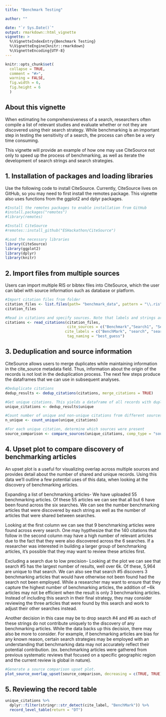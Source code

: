 ```yaml
---
title: "Benchmark Testing"

author: ""

date: "`r Sys.Date()`"
output: rmarkdown::html_vignette
vignette: >
  %\VignetteIndexEntry{Benchmark Testing}
  %\VignetteEngine{knitr::rmarkdown}
  %\VignetteEncoding{UTF-8}
---
```


```r
knitr::opts_chunk$set(
  collapse = TRUE,
  comment = "#>",
  warning = FALSE,
  fig.width = 6,
  fig.height = 6
  )
```
## About this vignette

When estimating he comprehensiveness of a search, researchers often compile a list of relevant studies and evaluate whether or not they are discovered using their search strategy. While benchmarking is an important step in testing the sensitivity of a search, the process can often be a very time consuming. 

This vignette will provide an example of how one may use CiteSource not only to speed up the process of benchmarking, as well as iterate the development of search strings and search strategies. 

## 1. Installation of packages and loading libraries

Use the following code to install CiteSource. Currently, CiteSource lives on GitHub, so you may need to first install the remotes package. This vignette also uses functions from the ggplot2 and dplyr packages.

```r
#Install the remotes packages to enable installation from GitHub
#install.packages("remotes")
#library(remotes)

#Install CiteSource
#remotes::install_github("ESHackathon/CiteSource")

#Load the necessary libraries
library(CiteSource)
library(ggplot2)
library(dplyr)
library(knitr)
```
## 2. Import files from multiple sources

Users can import multiple RIS or bibtex files into CiteSource, which the user can label with source information such as database or platform. 

```r
#Import citation files from folder
citation_files <- list.files(path= "benchmark_data", pattern = "\\.ris", full.names = TRUE)
citation_files

#Read in citations and specify sources. Note that labels and strings are not relevant for this use case.
citations <- read_citations(citation_files,
                            cite_sources = c("Benchmark","Search1", "Search2", "Search2", "Search2", "Search2", "Search3", "Search3", "Search3", "Search3", "Search3", "Search4", "Search4", "Search4", "Search5", "Search5", "Search5", "Search5", "Search5","Search5", "Search5", "Search5", "Search6","Search6", "Search6", "Search6" ),
                           cite_labels = c("BenchMark", "search", "search", "search", "search", "search", "search", "search", "search", "search", "search", "search", "search", "search", "search", "search", "search", "search", "search", "search", "search", "search", "search", "search", "search", "search"),
                            tag_naming = "best_guess")
```

## 3. Deduplication and source information

CiteSource allows users to merge duplicates while maintaining information in the cite_source metadata field. Thus, information about the origin of the records is not lost in the deduplication process. The next few steps produce the dataframes that we can use in subsequent analyses.

```r
#Deduplicate citations 
dedup_results <- dedup_citations(citations, merge_citations = TRUE)

#Get unique citations. This yields a dataframe of all records with duplicates merged, but the originating source information maintained in a new variable called cite_source.
unique_citations <- dedup_results$unique

#Count number of unique and non-unique citations from different sources and labels. 
n_unique <- count_unique(unique_citations)

#For each unique citation, determine which sources were present
source_comparison <- compare_sources(unique_citations, comp_type = "sources")

```

## 4. Upset plot to compare discovery of benchmarking articles

An upset plot is a useful for visualizing overlap across multiple sources and provides detail about the number of shared and unique records. Using this data we'll outline a few potential uses of this data, when looking at the discovery of benchmarking articles.

Expanding a list of benchmarking articles-
We have uploaded 55 benchmarking articles. Of these 55 articles we can see that all but 6 have been found across the six searches. We can see the number benchmarking articles that were discovered by each string as well as the number of articles that were shared between searches. 

Looking at the first column we can see that 9 benchmarking articles were found across every search. One may hypthesize that the 140 citations that follow in the second column may have a high number of relevant articles due to the fact that they were also discovered across the 6 searches. If a researcher was interested in building a larger group of benchmarking articles, it's possible that they may want to review these articles first.

Excluding a search due to low precision-
Looking at the plot we can see that search #5 has the largest number of results, well over 6k. Of these, 5,964 are unique to that search. We can also see that search #5 discovers 3 benchmarking articles that would have otherwise not been found had the search not been employed. While a researcher may want to ensure that they capture the highest number of benchmarking articles, the addition of ~6k articles may not be efficient when the result is only 3 benchmarking articles. Instead of including this search in their final strategy, they may consider reviewing the three articles that were found by this search and work to adjust their other searches instead.

Another decision in this case may be to drop search #4 and #6 as each of these strings do not contribute uniquely to the discovery of any benchmarking articles. While the data backs up this decision, there may also be more to consider. For example, if benchmarking articles are bias for any known reason, certain search strategies may be employed with an understanding that benchmarking data may not accurately reflect their potential contribution. (ex. benchmarking articles were gathered from previous systematic reviews that focused on a specific geographic region and the current review is global in nature). 


```r
#Generate a source comparison upset plot.
plot_source_overlap_upset(source_comparison, decreasing = c(TRUE, TRUE))

```

## 5. Reviewing the record table

```r
unique_citations %>%
  dplyr::filter(stringr::str_detect(cite_label, "BenchMark")) %>%
  record_level_table(return = "DT")

```